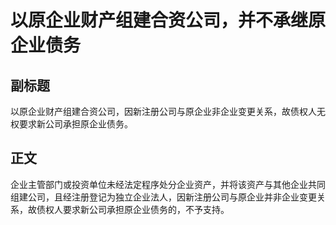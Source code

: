 # 以原企业财产组建合资公司，并不承继原企业债务
## 副标题
以原企业财产组建合资公司，因新注册公司与原企业非企业变更关系，故债权人无权要求新公司承担原企业债务。
## 正文
企业主管部门或投资单位未经法定程序处分企业资产，并将该资产与其他企业共同组建公司，且经注册登记为独立企业法人，因新注册公司与原企业并非企业变更关系，故债权人要求新公司承担原企业债务的，不予支持。